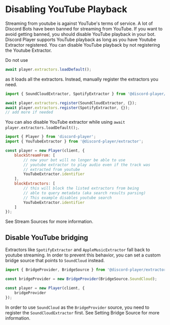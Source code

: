 
# Disabling YouTube Playback

Streaming from youtube is against YouTube's terms of service. A lot of Discord Bots have been banned for streaming from YouTube. If you want to avoid getting banned, you should disable YouTube playback in your bot. Discord Player supports YouTube playback as long as you have Youtube Extractor registered. You can disable YouTube playback by not registering the Youtube Extractor.

Do not use

```js
await player.extractors.loadDefault();
```

as it loads all the extractors. Instead, manually register the extractors you need.

```js
import { SoundCloudExtractor, SpotifyExtractor } from '@discord-player/extractor';

await player.extractors.register(SoundCloudExtractor, {});
await player.extractors.register(SpotifyExtractor, {});
// add more if needed
```

You can also disable YouTube extractor while using `await player.extractors.loadDefault();`.

```js
import { Player } from 'discord-player';
import { YouTubeExtractor } from '@discord-player/extractor';

const player = new Player(client, {
    blockStreamFrom: [
        // now your bot will no longer be able to use
        // youtube extractor to play audio even if the track was
        // extracted from youtube
        YouTubeExtractor.identifier
    ],
    blockExtractors: [
        // this will block the listed extractors from being
        // able to query metadata (aka search results parsing)
        // This example disables youtube search
        YouTubeExtractor.identifier
    ]
});
```

See <Link className="text-teal-500 hover:underline" href="/guide?topic=Extractors&page=Stream%2520Sources">Stream Sources</Link> for more information.

## Disable YouTube bridging

Extractors like `SpotifyExtractor` and `AppleMusicExtractor` fall back to youtube streaming. In order to prevent this behavior, you can set a custom bridge source that points to `SoundCloud` instead.

```js
import { BridgeProvider, BridgeSource } from '@discord-player/extractor';

const bridgeProvider = new BridgeProvider(BridgeSource.SoundCloud);

const player = new Player(client, {
    bridgeProvider
});
```

In order to use `SoundCloud` as the `BridgeProvider` source, you need to register the `SoundCloudExtractor` first. See <Link className="text-teal-500 hover:underline" href="/guide?topic=Extractors&page=Setting%2520Bridge%2520Source">Setting Bridge Source</Link> for more information.
